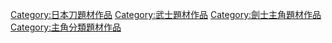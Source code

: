 [[Category:日本刀題材作品|Category:日本刀題材作品]]
[[Category:武士題材作品|Category:武士題材作品]]
[[Category:劍士主角題材作品|Category:劍士主角題材作品]]
[[Category:主角分類題材作品|Category:主角分類題材作品]]